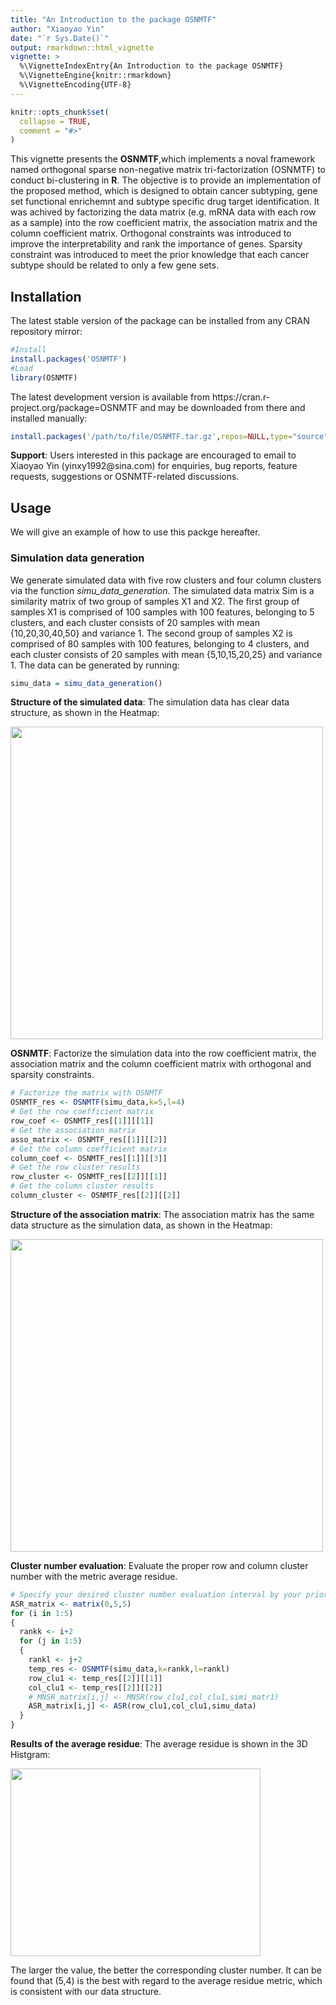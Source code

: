 ```yaml
---
title: "An Introduction to the package OSNMTF"
author: "Xiaoyao Yin"
date: "`r Sys.Date()`"
output: rmarkdown::html_vignette
vignette: >
  %\VignetteIndexEntry{An Introduction to the package OSNMTF}
  %\VignetteEngine{knitr::rmarkdown}
  %\VignetteEncoding{UTF-8}
---
```


```r
knitr::opts_chunk$set(
  collapse = TRUE,
  comment = "#>"
)
```

This vignette presents the **OSNMTF**,which implements a noval framework named orthogonal sparse non-negative matrix tri-factorization (OSNMTF) to conduct bi-clustering in **R**. The objective is to provide an implementation of the proposed method, which is designed to obtain cancer subtyping, gene set functional enrichemnt and subtype specific drug target identification. It was achived by factorizing the data matrix (e.g. mRNA data with each row as a sample) into the row coefficient matrix, the association matrix and the column coefficient matrix. Orthogonal constraints was introduced to improve the interpretability and rank the importance of genes. Sparsity constraint was introduced to meet the prior knowledge that each cancer subtype should be related to only a few gene sets. 


## Installation

The latest stable version of the package can be installed from any CRAN repository mirror:

```r
#Install
install.packages('OSNMTF')
#Load
library(OSNMTF)
```

The latest development version is available from https://cran.r-project.org/package=OSNMTF and may be downloaded from there and installed manually:

```r
install.packages('/path/to/file/OSNMTF.tar.gz',repos=NULL,type="source")
```

**Support**: Users interested in this package are encouraged to email to Xiaoyao Yin (yinxy1992@sina.com) for enquiries, bug reports, feature requests, suggestions or OSNMTF-related discussions.

## Usage

We will give an example of how to use this packge hereafter.

### Simulation data generation

We generate simulated data with five row clusters and four column clusters via the function *simu_data_generation*.  The simulated data matrix Sim is a similarity matrix of two group of samples X1 and X2. The first group of samples X1 is comprised of 100 samples with 100 features, belonging to 5 clusters, and each cluster consists of 20 samples with mean {10,20,30,40,50} and variance 1. The second group of samples X2 is comprised of 80 samples with 100 features, belonging to 4 clusters, and each cluster consists of 20 samples with mean {5,10,15,20,25} and variance 1. The data can be generated by running:

```r
simu_data = simu_data_generation()
```

**Structure of the simulated data**: The simulation data has clear data structure, as shown in the Heatmap:

<div align=center><img width = '500' height ='500' src ="./heatmap_of_simulated_data.png"/></div>

**OSNMTF**: Factorize the simulation data into the row coefficient matrix, the association matrix and the column coefficient matrix with orthogonal and sparsity constraints.

```r
# Factorize the matrix with OSNMTF
OSNMTF_res <- OSNMTF(simu_data,k=5,l=4)
# Get the row coefficient matrix
row_coef <- OSNMTF_res[[1]][[1]]
# Get the association matrix
asso_matrix <- OSNMTF_res[[1]][[2]]
# Get the column coefficient matrix
column_coef <- OSNMTF_res[[1]][[3]]
# Get the row cluster results
row_cluster <- OSNMTF_res[[2]][[1]]
# Get the column cluster results
column_cluster <- OSNMTF_res[[2]][[2]]
```

**Structure of the association matrix**: The association matrix has the same data structure as the simulation data, as shown in the Heatmap:

<div align=center><img width = '500' height ='500' src ="./heatmap_of_association_matrix.png"/></div>

**Cluster number evaluation**: Evaluate the proper row and column cluster number with the metric average residue.

```r
# Specify your desired cluster number evaluation interval by your prior knowledge of the data
ASR_matrix <- matrix(0,5,5)
for (i in 1:5)
{
  rankk <- i+2
  for (j in 1:5)
  {
    rankl <- j+2
    temp_res <- OSNMTF(simu_data,k=rankk,l=rankl)
    row_clu1 <- temp_res[[2]][[1]]
    col_clu1 <- temp_res[[2]][[2]]
    # MNSR_matrix[i,j] <- MNSR(row_clu1,col_clu1,simi_matr1)
    ASR_matrix[i,j] <- ASR(row_clu1,col_clu1,simu_data)
  }
}
```

**Results of the average residue**: The average residue is shown in the 3D Histgram:

<div align=center><img width = '400' height ='300' src ="./ASR_value.png"/></div>

The larger the value, the better the corresponding cluster number. It can be found that (5,4) is the best with regard to the average residue metric, which is consistent with our data structure.
